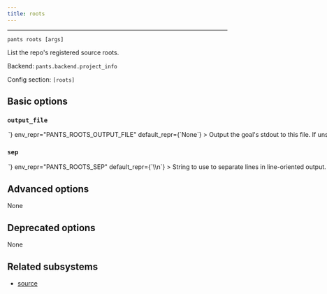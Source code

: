```yaml
---
title: roots
---
```



---

```
pants roots [args]
```

List the repo&#x27;s registered source roots.

Backend: <span className="color--primary">`pants.backend.project_info`</span>

Config section: <span className="color--primary">`[roots]`</span>

<span className={styles.options}>

## Basic options

### `output_file`

<Option
  cli_repr={`--roots-output-file=<path>`}
  env_repr="PANTS_ROOTS_OUTPUT_FILE"
  default_repr={`None`}
>
  Output the goal&#x27;s stdout to this file. If unspecified, outputs to stdout.
</Option>

### `sep`

<Option
  cli_repr={`--roots-sep=<separator>`}
  env_repr="PANTS_ROOTS_SEP"
  default_repr={`\\n`}
>
  String to use to separate lines in line-oriented output.
</Option>

## Advanced options

None

## Deprecated options

None

## Related subsystems

- [source](../subsystems/source.mdx)

</span>
